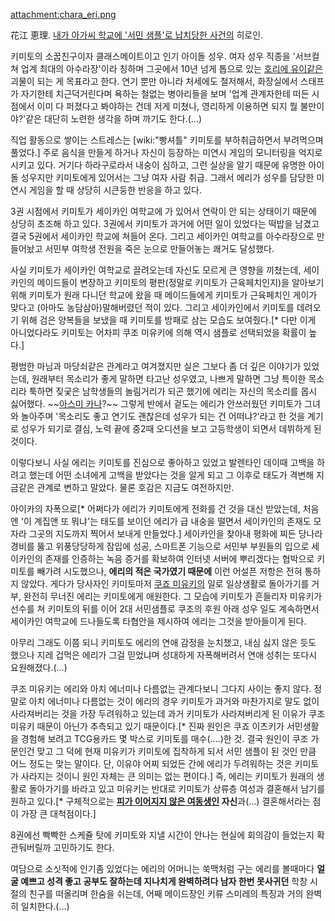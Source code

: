 attachment:chara_eri.png

花江 恵理. [[내가 아가씨 학교에 '서민 샘플'로 납치당한 사건]]의 히로인.

키미토의 소꿉친구이자 클래스메이트이고 인기 아이돌 성우. 여자 성우 직종을 '서브컬쳐 업계 최대의 아수라장'이라 칭하며 그곳에서 10년 넘게 톱으로 있는 [[호리에 유이]]같은 괴물이 되는 게 목표라고 한다. 연기 뿐만 아니라 처세에도 철저해서, 화장실에서 스태프가 자기한테 치근덕거린다며 욕하는 철없는 병아리들을 보며 '업계 관계자한테 떠든 시점에서 이미 다 퍼졌다고 봐야하는 건데 저게 미쳤나, 영리하게 이용하면 되지 뭘 불만이야?'같은 대단히 노련한 생각을 하며 까기도 한다.(…)

직업 활동으로 쌓이는 스트레스는 [wiki:"빵셔틀" 키미토를 부하취급하면서 부려먹으며 풀었다.] 주로 음식을 만들게 하거나 자신이 등장하는 미연시 게임의 모니터링을 억지로 시키고 있다. 거기다 하라구로라서 내숭이 심하고, 그런 실상을 알기 때문에 유명한 아이돌 성우지만 키미토에게 있어서는 그냥 여자 사람 취급. 그래서 에리가 성우를 담당한 미연시 게임을 할 때 상당히 시큰둥한 반응을 하고 있다. 

3권 시점에서 키미토가 세이카인 여학교에 가 있어서 연락이 안 되는 상태이기 때문에 상당히 초조해 하고 있다. 3권에서 키미토가 과거에 어떤 일이 있었다는 떡밥을 남겼고 결국 5권에서 세이카인 학교에 쳐들어 온다. 그리고 세이카인 여학교를 아수라장으로 만들어놨고 서민부 여학생 전원을 죽은 눈으로 만들어놓는 쾌거도 달성했다.

사실 키미토가 세이카인 여학교로 끌려오는데 자신도 모르게 큰 영향을 끼쳤는데, 세이카인의 메이드들이 변장하고 키미토의 평판(정말로 키미토가 근육페치인지)을 알아보기 위해 키미토가 원래 다니던 학교에 왔을 때 메이드들에게 키미토가 근육페치인 게이가 맞다고 (아마도 농담삼아)말해버렸던 적이 있다. 그리고 세이카인에서 키미토를 데려오기 위해 검은 양복들을 보냈을 때 키미토를 방패로 삼는 모습도 보여줬다.[* 다만 이게 아니었다라도 키미토는 어차피 쿠조 미유키에 의해 역시 샘플로 선택되었을 확률이 높다.]

평범한 마님과 마당쇠같은 관계라고 여겨졌지만 실은 그보다 좀 더 깊은 이야기가 있었는데, 원래부터 목소리가 좋게 말하면 타고난 성우였고, 나쁘게 말하면 그냥 특이한 목소리라 툭하면 짖궂은 남학생들의 놀림거리가 되곤 했기에 에리는 자신의 목소리를 몹시 싫어했다. ~~[[아스미 카나]]?~~ 그렇게 반에서 겉도는 에리가 안쓰러웠던 키미토가 그녀와 놀아주며 '목소리도 좋고 연기도 괜찮은데 성우가 되는 건 어떠냐?'라고 한 것을 계기로 성우가 되기로 결심, 노력 끝에 중2때 오디션을 보고 고등학생이 되면서 데뷔하게 된 것이다.

이렇다보니 사실 에리는 키미토를 진심으로 좋아하고 있었고 발렌타인 데이때 고백을 하려고 했는데 어떤 소녀에게 고백을 받았다는 것을 알게 되고 그 이후로 태도가 격변해 지금같은 관계로 변하고 말았다. 물론 호감은 지금도 여전하지만.

아이카의 자폭으로[* 어쩌다가 에리가 키미토에게 전화를 건 것을 대신 받았는데, 처음엔 '이 계집앤 또 뭐냐'는 태도를 보이던 에리가 급 내숭을 떨면서 세이카인의 존재도 모자라 그곳의 지도까지 찍어서 보내게 만들었다.] 세이카인을 찾아내 평화에 찌든 당나라 경비를 뚫고 위풍당당하게 잠입에 성공, 스마트폰 기능으로 서민부 부원들의 입으로 세이카인의 존재를 인증하는 녹음 증거를 확보하여 인터넷 서버에 뿌리겠다는 협박으로 키미토를 빼가려 시도했으나, '''에리의 적은 국가였기 때문에''' 이런 어설픈 저항은 전혀 통하지 않았다. 게다가 당사자인 키미토마저 [[쿠죠 미유키]]의 일로 일상생활로 돌아가기를 거부, 완전히 무너진 에리는 키미토에게 애원한다. 그 모습에 키미토가 흔들리자 미유키가 선수를 쳐 키미토의 뒤를 이어 2대 서민샘플로 쿠조의 후원 아래 성우 일도 계속하면서 세이카인 여학교에 드나들도록 타협안을 제시하여 에리는 그것을 받아들이게 된다.

아무리 그래도 이쯤 되니 키미토도 에리의 연애 감정을 눈치챘고, 내심 싫지 않은 듯도 했으나 지레 겁먹은 에리가 그걸 믿었냐며 성대하게 자폭해버려서 연애 성취는 또다시 요원해졌다.(…)

쿠조 미유키는 에리와 아치 에너미나 다름없는 관계다보니 그다지 사이는 좋지 않다. 정말로 아치 에너미나 다름없는 것이 에리의 경우 키미토가 과거와 마찬가지로 말도 없이 사라져버리는 것을 가장 두려워하고 있는데 과거 키미토가 사라져버리게 된 이유가 쿠조 미유키 때문이 아닌가 추측되고 있기 때문이다.[*  진짜 원인은 쿠죠 이츠키가 서민생활을 경험해 보려고 TCG용카드 몇 박스로 키미토를 매수(....)한 것. 결국 원인이 쿠조 가문인건 맞고 그 덕에 현재 미유키가 키미토에 집착하게 되서 서민 샘플이 된 것인 만큼 어느 정도는 맞는 말이다. 단, 이유야 어찌 되었든 간에 에리가 두려워하는 것은 키미토가 사라지는 것이니 원인 자체는 큰 의미는 없는 편이다.] 즉, 에리는 키미토가 원래의 생활로 돌아가기를 바라고 있고 미유키는 반대로 키미토가 상류층 여성과 결혼해서 남기를 원하고 있다.[* 구체적으로는 '''[[쿠죠 미유키|피가 이어지지 않은 여동생]]인 자신'''과(...) 결혼해서라는 점이 가장 큰 대척점이다.]

8권에선 빡빡한 스케쥴 탓에 키미토와 지낼 시간이 안나는 현실에 회의감이 들었는지 확 관둬버릴까 고민하기도 한다.

여담으로 소싯적에 인기좀 있었다는 에리의 어머니는 쑥맥처럼 구는 에리를 볼때마다 '''얼굴 예쁘고 성격 좋고 공부도 잘하는데 지나치게 완벽하려다 남자 한번 못사귀던''' 학창 시절의 친구를 떠올리며 한숨을 쉬는데, 어째 메이드장인 키류 스미레의 특징과 거의 완벽히 일치한다.(...)
